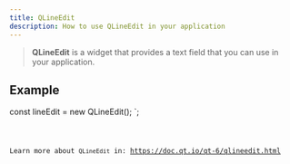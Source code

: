 ```yaml
---
title: QLineEdit
description: How to use QLineEdit in your application
---
```



> **QLineEdit** is a widget that provides a text field that you can use in your application.

## Example


const lineEdit = new QLineEdit();
`;

<Code code={qLineEditExample} title='example_lineEdit.ts' lang='ts' />

Learn more about `QLineEdit` in: https://doc.qt.io/qt-6/qlineedit.html
